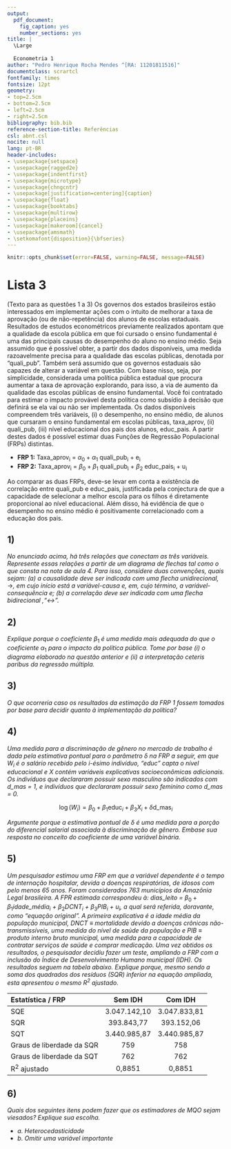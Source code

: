 ```yaml
---
output:   
  pdf_document:
    fig_caption: yes
    number_sections: yes
title: |
  \Large
  
  Econometria 1
author: "Pedro Henrique Rocha Mendes ^[RA: 11201811516]"
documentclass: scrartcl
fontfamily: times
fontsize: 12pt
geometry:
- top=2.5cm
- bottom=2.5cm
- left=2.5cm
- right=2.5cm
bibliography: bib.bib
reference-section-title: Referências
csl: abnt.csl
nocite: null
lang: pt-BR
header-includes:
- \usepackage{setspace}
- \usepackage{ragged2e}
- \usepackage{indentfirst}
- \usepackage{microtype}
- \usepackage{chngcntr}
- \usepackage[justification=centering]{caption}
- \usepackage{float}
- \usepackage{booktabs}
- \usepackage{multirow}
- \usepackage{placeins}
- \usepackage[makeroom]{cancel}
- \usepackage{amsmath}
- \setkomafont{disposition}{\bfseries}
---
```


<!-- Parágrafos e espaçamento --->

```{=tex}
\onehalfspacing
\justifying
\setlength{\parindent}{0cm}
\setlength{\parskip}{0.1cm}
\FloatBarrier
```
<!-- Remover tudo menos os resultados dos chunks --->

```r
knitr::opts_chunk$set(error=FALSE, warning=FALSE, message=FALSE)
```

# Lista 3 {.unnumbered}

(Texto para as questões 1 a 3) Os governos dos estados brasileiros estão interessados em implementar ações com o intuito de melhorar a taxa de aprovação (ou de não-repetência) dos alunos de escolas estaduais. Resultados de estudos econométricos previamente realizados apontam que a qualidade da escola pública em que foi cursado o ensino fundamental é uma das principais causas do desempenho do aluno no ensino médio. Seja assumido que é possível obter, a partir dos dados disponíveis, uma medida razoavelmente precisa para a qualidade das escolas públicas, denotada por "quali_pub". Também será assumido que os governos estaduais são capazes de alterar a variável em questão. Com base nisso, seja, por simplicidade, considerada uma política pública estadual que procura aumentar a taxa de aprovação explorando, para isso, a via de aumento da qualidade das escolas públicas de ensino fundamental. Você foi contratado para estimar o impacto provável desta política como subsídio à decisão que definirá se ela vai ou não ser implementada. Os dados disponíveis compreendem três variáveis, (i) o desempenho, no ensino médio, de alunos que cursaram o ensino fundamental em escolas públicas, taxa_aprov, (ii) quali_pub, (iii) nível educacional dos pais dos alunos, educ_pais. A partir destes dados é possível estimar duas Funções de Regressão Populacional (FRPs) distintas.

-   **FRP 1:** Taxa_aprov~i~ = $\alpha_{0}+\alpha_{1}$ quali_pub~i~ + e~i~
-   **FRP 2:** Taxa_aprov~i~ = $\beta_{0}+\beta_{1}$ quali_pub~i~ + $\beta_{2}$ educ_pais~i~ + u~i~

Ao comparar as duas FRPs, deve-se levar em conta a existência de correlação entre quali_pub e educ_pais, justificada pela conjectura de que a capacidade de selecionar a melhor escola para os filhos é diretamente proporcional ao nível educacional. Além disso, há evidência de que o desempenho no ensino médio é positivamente correlacionado com a educação dos pais.

## 1) {.unnumbered}

*No enunciado acima, há três relações que conectam as três variáveis. Represente essas relações a partir de um diagrama de flechas tal como o que consta na nota de aula 4. Para isso, considere duas convenções, quais sejam: (a) a causalidade deve ser indicada com uma flecha unidirecional,* $\rightarrow$*, em cujo início está a variável-causa e, em, cujo término, a variável-consequência e; (b) a correlação deve ser indicada com uma flecha bidirecional ,"*$\leftrightarrow$*".*

## 2) {.unnumbered}

*Explique porque o coeficiente* $\beta_{1}$ *é uma medida mais adequada do que o coeficiente* $\alpha_{1}$ *para o impacto da política pública. Tome por base (i) o diagrama elaborado na questão anterior e (ii) a interpretação ceteris paribus da regressão múltipla.*

## 3) {.unnumbered}

*O que ocorreria caso os resultados da estimação da FRP 1 fossem tomados por base para decidir quanto à implementação da política?*

## 4) {.unnumbered}

*Uma medida para a discriminação de gênero no mercado de trabalho é dada pela estimativa pontual para o parâmetro* $\delta$ *na FRP a seguir, em que W~i~ é o salário recebido pelo i-ésimo indivíduo, "educ" capta o nível educacional e X contém variáveis explicativas socioeconômicas adicionais. Os indivíduos que declararam possuir sexo masculino são indicados com d_mas = 1, e indivíduos que declararam possuir sexo feminino como d_mas = 0.*

$$
\log (W_i)=\beta_{0}+\beta_{1} \text{educ}_i+\beta_{3} X_i+\delta \text{d\_mas}_i
$$

*Argumente porque a estimativa pontual de* $\delta$ *é uma medida para a porção do diferencial salarial associada à discriminação de gênero. Embase sua resposta no conceito do coeficiente de uma variável binária.*

## 5) {.unnumbered}

*Um pesquisador estimou uma FRP em que a variável dependente é o tempo de internação hospitalar, devida a doenças respiratórias, de idosos com pelo menos 65 anos. Foram considerados 763 municípios da Amazônia Legal brasileira. A FPR estimada correspondeu à: dias_leito =* $\beta_{0}+\beta_{1}$*idade_média~i~ +* $\beta_{2}$*DCNT~i~ +* $\beta_{3}$*PIB~i~ + u~i~, a qual será referida, doravante, como "equação original". A primeira explicativa é a idade média da população municipal, DNCT* $\equiv$ *mortalidade devido a doenças crônicas não-transmissíveis, uma medida do nível de saúde da população e PIB* $\equiv$ *produto interno bruto municipal, uma medida para a capacidade de contratar serviços de saúde e comprar medicação. Uma vez obtidos os resultados, o pesquisador decidiu fazer um teste, ampliando a FRP com a inclusão do Índice de Desenvolvimento Humano municipal (IDH). Os resultados seguem na tabela abaixo. Explique porque, mesmo sendo a soma dos quadrados dos resíduos (SQR) inferior na equação ampliada, esta apresentou o mesmo R^2^ ajustado.*

| Estatística / FRP         |   Sem IDH    |   Com IDH    |
|:--------------------------|:------------:|:------------:|
| SQE                       | 3.047.142,10 | 3.047.833,81 |
| SQR                       |  393.843,77  |  393.152,06  |
| SQT                       | 3.440.985,87 | 3.440.985,87 |
| Graus de liberdade da SQR |     759      |     758      |
| Graus de liberdade da SQT |     762      |     762      |
| R^2^ ajustado             |    0,8851    |    0,8851    |

## 6) {.unnumbered}

*Quais dos seguintes itens podem fazer que os estimadores de MQO sejam viesados? Explique sua escolha.*

-   *a. Heterocedasticidade*
-   *b. Omitir uma variável importante*
